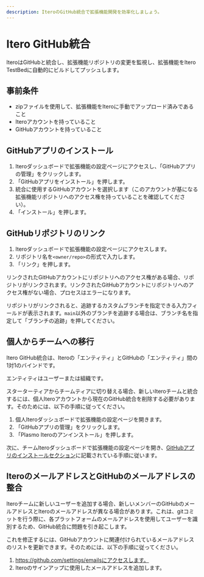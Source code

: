 ```yaml
---
description: IteroのGitHub統合で拡張機能開発を効率化しましょう。
---
```


# Itero GitHub統合

IteroはGitHubと統合し、拡張機能リポジトリの変更を監視し、拡張機能をItero TestBedに自動的にビルドしてプッシュします。

## 事前条件

- zipファイルを使用して、拡張機能をIteroに手動でアップロード済みであること
- Iteroアカウントを持っていること
- GitHubアカウントを持っていること

## GitHubアプリのインストール

1. Iteroダッシュボードで拡張機能の設定ページにアクセスし、「GitHubアプリの管理」をクリックします。
2. 「GitHubアプリをインストール」を押します。
3. 統合に使用するGitHubアカウントを選択します（このアカウントが基になる拡張機能リポジトリへのアクセス権を持っていることを確認してください）。
4. 「インストール」を押します。

## GitHubリポジトリのリンク

1. Iteroダッシュボードで拡張機能の設定ページにアクセスします。
2. リポジトリ名を`<owner/repo>`の形式で入力します。
3. 「リンク」を押します。

リンクされたGitHubアカウントにリポジトリへのアクセス権がある場合、リポジトリがリンクされます。リンクされたGitHubアカウントにリポジトリへのアクセス権がない場合、プロセスはエラーになります。

リポジトリがリンクされると、追跡するカスタムブランチを指定できる入力フィールドが表示されます。`main`以外のブランチを追跡する場合は、ブランチ名を指定して「ブランチの追跡」を押してください。

## 個人からチームへの移行

Itero GitHub統合は、Iteroの「エンティティ」とGitHubの「エンティティ」間の1対1のバインドです。

エンティティはユーザーまたは組織です。

スターターティアからチームティアに切り替える場合、新しいIteroチームと統合するには、個人Iteroアカウントから現在のGitHub統合を削除する必要があります。そのためには、以下の手順に従ってください。

1. 個人Iteroダッシュボードで拡張機能の設定ページを開きます。
2. 「GitHubアプリの管理」をクリックします。
3. 「Plasmo Iteroのアンインストール」を押します。

次に、チームIteroダッシュボードで拡張機能の設定ページを開き、[GitHubアプリのインストールセクション](#install-the-github-app)に記載されている手順に従います。

## IteroのメールアドレスとGitHubのメールアドレスの整合

Iteroチームに新しいユーザーを追加する場合、新しいメンバーのGitHubのメールアドレスとIteroのメールアドレスが異なる場合があります。これは、gitコミットを行う際に、各プラットフォームのメールアドレスを使用してユーザーを識別するため、GitHub統合に問題を引き起こします。

これを修正するには、GitHubアカウントに関連付けられているメールアドレスのリストを更新できます。そのためには、以下の手順に従ってください。

1. https://github.com/settings/emailsにアクセスします。
2. Iteroのサインアップに使用したメールアドレスを追加します。
